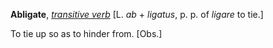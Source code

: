 '''Abligate''', ''[[transitive verb (part of speech)|transitive verb]]'' [L. ''ab'' + ''ligatus'', p. p. of ''ligare'' to tie.]

To tie up so as to hinder from. [Obs.]